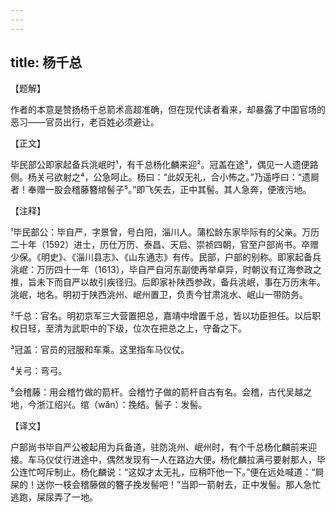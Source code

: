 ```yaml
---
---
---
```

title: 杨千总
---




【题解】


作者的本意是赞扬杨千总箭术高超准确，但在现代读者看来，却暴露了中国官场的恶习——官员出行，老百姓必须避让。

【正文】

毕民部公即家起备兵洮岷时¹，有千总杨化麟来迎²。冠盖在途³，偶见一人遗便路侧。杨关弓欲射之⁴，公急呵止。杨曰：“此奴无礼，合小怖之。”乃遥呼曰：“遗屙者！奉赠一股会稽藤簪绾髻子⁵。”即飞矢去，正中其髻。其人急奔，便液污地。





【注释】


¹毕民部公：毕自严，字景曾，号白阳，淄川人。蒲松龄东家毕际有的父亲。万历二十年（1592）进士，历仕万历、泰昌、天启、崇祯四朝，官至户部尚书。卒赠少保。《明史》、《淄川县志》、《山东通志》有传。民部，户部的别称。即家起备兵洮岷：万历四十一年（1613），毕自严自河东副使再举卓异，时朝议有辽海参政之推，旨未下而自严以故引疾径归。后即家补陕西参政，备兵洮岷，事在万历末年。洮岷，地名。明初于陕西洮州、岷州置卫，负责今甘肃洮水、岷山一带防务。

²千总：官名。明初京军三大营置把总，嘉靖中增置千总，皆以功臣担任。以后职权日轻，至清为武职中的下级，位次在把总之上，守备之下。

³冠盖：官员的冠服和车乘。这里指车马仪仗。

⁴关弓：弯弓。

⁵会稽藤：用会稽竹做的箭杆。会稽竹子做的箭杆自古有名。会稽，古代吴越之地，今浙江绍兴。绾（wǎn）：挽结。髻子：发髻。





【译文】


户部尚书毕自严公被起用为兵备道，驻防洮州、岷州时，有个千总杨化麟前来迎接。车马仪仗行进途中，偶然发现有一人在路边大便。杨化麟拉满弓要射那人，毕公连忙呵斥制止。杨化麟说：“这奴才太无礼，应稍吓他一下。”便在远处喊道：“屙屎的！送你一枝会稽藤做的簪子挽发髻吧！”当即一箭射去，正中发髻。那人急忙逃跑，屎尿弄了一地。